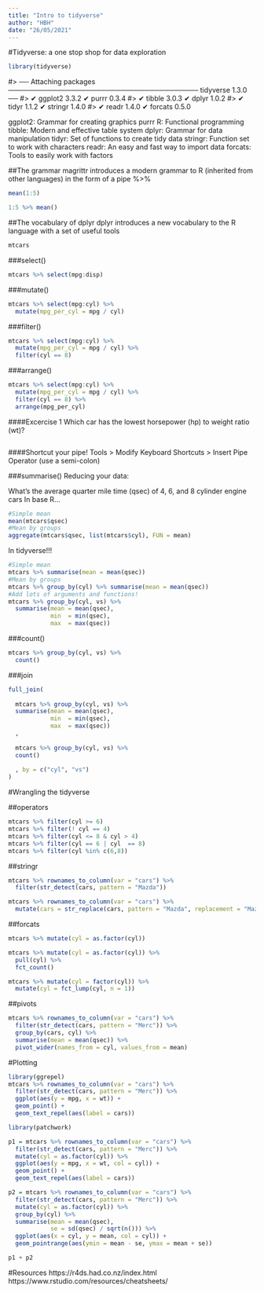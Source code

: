 ```yaml
---
title: "Intro to tidyverse"
author: "HBH"
date: "26/05/2021"
---
```


#Tidyverse: a one stop shop for data exploration
```r
library(tidyverse)
```


#> ── Attaching packages ─────────────────────────────────────── tidyverse 1.3.0 ──
#> ✔ ggplot2 3.3.2     ✔ purrr   0.3.4
#> ✔ tibble  3.0.3     ✔ dplyr   1.0.2
#> ✔ tidyr   1.1.2     ✔ stringr 1.4.0
#> ✔ readr   1.4.0     ✔ forcats 0.5.0

ggplot2:    Grammar for creating graphics
purrr	R:    Functional programming
tibble:	    Modern and effective table system
dplyr:	    Grammar for data manipulation
tidyr:	    Set of functions to create tidy data
stringr:	  Function set to work with characters
readr:    	An easy and fast way to import data
forcats:	  Tools to easily work with factors


##The grammar
magrittr introduces a modern grammar to R (inherited from other languages) in the form of a pipe %>% 

```r
mean(1:5)
```

```r
1:5 %>% mean()
```


##The vocabulary of dplyr
dplyr introduces a new vocabulary to the R language with a set of useful tools

```r
mtcars
```

###select()
```r
mtcars %>% select(mpg:disp)
```

###mutate()
```r
mtcars %>% select(mpg:cyl) %>% 
  mutate(mpg_per_cyl = mpg / cyl) 
```

###filter()
```r
mtcars %>% select(mpg:cyl) %>% 
  mutate(mpg_per_cyl = mpg / cyl) %>% 
  filter(cyl == 8) 
```


###arrange()
```r
mtcars %>% select(mpg:cyl) %>% 
  mutate(mpg_per_cyl = mpg / cyl) %>% 
  filter(cyl == 8) %>% 
  arrange(mpg_per_cyl) 
```


####Excercise 1
Which car has the lowest horsepower (hp) to weight ratio (wt)?
```r


```




####Shortcut your pipe! 
Tools > Modify Keyboard Shortcuts > Insert Pipe Operator (use a semi-colon)


###summarise()
Reducing your data: 

What's the average quarter mile time (qsec) of 4, 6, and 8 cylinder engine cars
In base R...
```r
#Simple mean
mean(mtcars$qsec)
#Mean by groups
aggregate(mtcars$qsec, list(mtcars$cyl), FUN = mean)
```
In tidyverse!!!
```r
#Simple mean
mtcars %>% summarise(mean = mean(qsec))
#Mean by groups
mtcars %>% group_by(cyl) %>% summarise(mean = mean(qsec))
#Add lots of arguments and functions!
mtcars %>% group_by(cyl, vs) %>% 
  summarise(mean = mean(qsec), 
            min  = min(qsec), 
            max  = max(qsec))
```

###count()
```r
mtcars %>% group_by(cyl, vs) %>% 
  count()
```

###join
```r
full_join(
  
  mtcars %>% group_by(cyl, vs) %>% 
  summarise(mean = mean(qsec), 
            min  = min(qsec), 
            max  = max(qsec))
  ,
  
  mtcars %>% group_by(cyl, vs) %>% 
  count()
  
  , by = c("cyl", "vs")
)
```




#Wrangling the tidyverse 

##operators
```r
mtcars %>% filter(cyl >= 6)
mtcars %>% filter(! cyl == 4)
mtcars %>% filter(cyl <= 8 & cyl > 4)
mtcars %>% filter(cyl == 6 | cyl  == 8)
mtcars %>% filter(cyl %in% c(6,8))
```
##stringr
```r
mtcars %>% rownames_to_column(var = "cars") %>% 
  filter(str_detect(cars, pattern = "Mazda"))
```

```r
mtcars %>% rownames_to_column(var = "cars") %>% 
  mutate(cars = str_replace(cars, pattern = "Mazda", replacement = "Mazzy"))
```


##forcats
```r
mtcars %>% mutate(cyl = as.factor(cyl))
```
```r
mtcars %>% mutate(cyl = as.factor(cyl)) %>% 
  pull(cyl) %>% 
  fct_count()
```
```r
mtcars %>% mutate(cyl = factor(cyl)) %>% 
  mutate(cyl = fct_lump(cyl, n = 1))
```

##pivots
```r
mtcars %>% rownames_to_column(var = "cars") %>% 
  filter(str_detect(cars, pattern = "Merc")) %>% 
  group_by(cars, cyl) %>% 
  summarise(mean = mean(qsec)) %>% 
  pivot_wider(names_from = cyl, values_from = mean)


```

#Plotting
```r
library(ggrepel)
mtcars %>% rownames_to_column(var = "cars") %>% 
  filter(str_detect(cars, pattern = "Merc")) %>% 
  ggplot(aes(y = mpg, x = wt)) +
  geom_point() +
  geom_text_repel(aes(label = cars))
```

```r
library(patchwork)

p1 = mtcars %>% rownames_to_column(var = "cars") %>% 
  filter(str_detect(cars, pattern = "Merc")) %>% 
  mutate(cyl = as.factor(cyl)) %>% 
  ggplot(aes(y = mpg, x = wt, col = cyl)) +
  geom_point() +
  geom_text_repel(aes(label = cars)) 

p2 = mtcars %>% rownames_to_column(var = "cars") %>% 
  filter(str_detect(cars, pattern = "Merc")) %>% 
  mutate(cyl = as.factor(cyl)) %>% 
  group_by(cyl) %>% 
  summarise(mean = mean(qsec),
            se = sd(qsec) / sqrt(n())) %>% 
  ggplot(aes(x = cyl, y = mean, col = cyl)) +
  geom_pointrange(aes(ymin = mean - se, ymax = mean + se))

p1 + p2
```



#Resources
https://r4ds.had.co.nz/index.html
https://www.rstudio.com/resources/cheatsheets/

